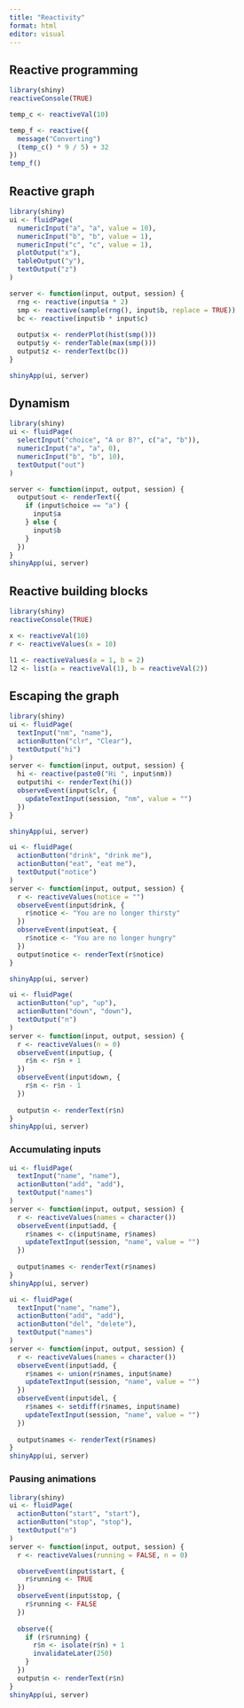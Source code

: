 ---
title: "Reactivity"
format: html
editor: visual
---

## Reactive programming

```{r}
library(shiny)
reactiveConsole(TRUE)

temp_c <- reactiveVal(10) 

temp_f <- reactive({
  message("Converting") 
  (temp_c() * 9 / 5) + 32
})
temp_f()
```

## Reactive graph


```{r}

library(shiny)
ui <- fluidPage(
  numericInput("a", "a", value = 10),
  numericInput("b", "b", value = 1),
  numericInput("c", "c", value = 1),
  plotOutput("x"),
  tableOutput("y"),
  textOutput("z")
)

server <- function(input, output, session) {
  rng <- reactive(input$a * 2)
  smp <- reactive(sample(rng(), input$b, replace = TRUE))
  bc <- reactive(input$b * input$c)
  
  output$x <- renderPlot(hist(smp()))
  output$y <- renderTable(max(smp()))
  output$z <- renderText(bc())
}

shinyApp(ui, server)
```

## Dynamism


```{r}

library(shiny)
ui <- fluidPage(
  selectInput("choice", "A or B?", c("a", "b")),
  numericInput("a", "a", 0),
  numericInput("b", "b", 10),
  textOutput("out")
)

server <- function(input, output, session) {
  output$out <- renderText({
    if (input$choice == "a") {
      input$a
    } else {
      input$b
    }
  }) 
}
shinyApp(ui, server)
```

## Reactive building blocks
 
```{r}
library(shiny)
reactiveConsole(TRUE)

x <- reactiveVal(10)
r <- reactiveValues(x = 10)

l1 <- reactiveValues(a = 1, b = 2)
l2 <- list(a = reactiveVal(1), b = reactiveVal(2))
```

## Escaping the graph

```{r}
library(shiny)
ui <- fluidPage(
  textInput("nm", "name"),
  actionButton("clr", "Clear"),
  textOutput("hi")
)
server <- function(input, output, session) {
  hi <- reactive(paste0("Hi ", input$nm))
  output$hi <- renderText(hi())
  observeEvent(input$clr, {
    updateTextInput(session, "nm", value = "")
  })
}

shinyApp(ui, server)
```


```{r}
ui <- fluidPage(
  actionButton("drink", "drink me"),
  actionButton("eat", "eat me"),
  textOutput("notice")
)
server <- function(input, output, session) {
  r <- reactiveValues(notice = "")
  observeEvent(input$drink, {
    r$notice <- "You are no longer thirsty"
  })
  observeEvent(input$eat, {
    r$notice <- "You are no longer hungry"
  })
  output$notice <- renderText(r$notice)
}

shinyApp(ui, server)
```

```{r}
ui <- fluidPage(
  actionButton("up", "up"),
  actionButton("down", "down"),
  textOutput("n")
)
server <- function(input, output, session) {
  r <- reactiveValues(n = 0)
  observeEvent(input$up, {
    r$n <- r$n + 1
  })
  observeEvent(input$down, {
    r$n <- r$n - 1
  })
  
  output$n <- renderText(r$n)
}
shinyApp(ui, server)
```
### Accumulating inputs

```{r}
ui <- fluidPage(
  textInput("name", "name"),
  actionButton("add", "add"),
  textOutput("names")
)
server <- function(input, output, session) {
  r <- reactiveValues(names = character())
  observeEvent(input$add, {
    r$names <- c(input$name, r$names)
    updateTextInput(session, "name", value = "")
  })
  
  output$names <- renderText(r$names)
}
shinyApp(ui, server)
```

```{r}
ui <- fluidPage(
  textInput("name", "name"),
  actionButton("add", "add"),
  actionButton("del", "delete"),
  textOutput("names")
)
server <- function(input, output, session) {
  r <- reactiveValues(names = character())
  observeEvent(input$add, {
    r$names <- union(r$names, input$name)
    updateTextInput(session, "name", value = "")
  })
  observeEvent(input$del, {
    r$names <- setdiff(r$names, input$name)
    updateTextInput(session, "name", value = "")
  })
  
  output$names <- renderText(r$names)
}
shinyApp(ui, server)
```

### Pausing animations

```{r}
library(shiny)
ui <- fluidPage(
  actionButton("start", "start"),
  actionButton("stop", "stop"),
  textOutput("n")
)
server <- function(input, output, session) {
  r <- reactiveValues(running = FALSE, n = 0)

  observeEvent(input$start, {
    r$running <- TRUE
  })
  observeEvent(input$stop, {
    r$running <- FALSE
  })
  
  observe({
    if (r$running) {
      r$n <- isolate(r$n) + 1
      invalidateLater(250)
    }
  })
  output$n <- renderText(r$n)
}
shinyApp(ui, server)
```
